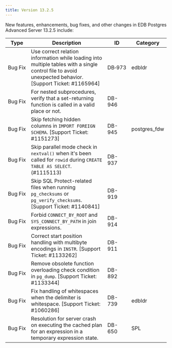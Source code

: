 ```yaml
---
title: Version 13.2.5
---
```


New features, enhancements, bug fixes, and other changes in EDB Postgres Advanced Server 13.2.5 include:

| Type    | Description  | ID | Category | 
| ------- | ------------ | -- | -------- |
| Bug&nbsp;Fix | Use correct relation information while loading into multiple tables with a single control file to avoid unexpected behavior. [Support Ticket: #1165964] | DB&#8209;973 | edbldr   |
| Bug Fix | For nested subprocedures, verify that a set-returning function is called in a valid place or not. | DB-946  | | 
| Bug Fix | Skip fetching hidden columns in `IMPORT FOREIGN SCHEMA`. [Support Ticket: #1151273] | DB-945 |  postgres_fdw |
| Bug Fix | Skip parallel mode check in `nextval()` when it's been called for `rowid` during `CREATE TABLE AS SELECT`. (#1115113) | DB-937 | |
| Bug Fix | Skip SQL Protect-related files when running `pg_checksums` or `pg_verify_checksums`. [Support Ticket: #1140841] | DB-919 | |
| Bug Fix | Forbid `CONNECT_BY_ROOT` and `SYS_CONNECT_BY_PATH` in join expressions. | DB-914 | |
| Bug Fix | Correct start position handling with multibyte encodings in `INSTR`. [Support Ticket: #1133262] | DB-911 | |
| Bug Fix | Remove obsolete function overloading check condition in `pg_dump`. [Support Ticket: #1133344] | DB-892 | |
| Bug Fix | Fix handling of whitespaces when the delimiter is whitespace. [Support Ticket: #1060286] | DB-739 | edbldr |
| Bug Fix | Resolution for server crash on executing the cached plan for an expression in a temporary expression state. | DB-650 | SPL |

